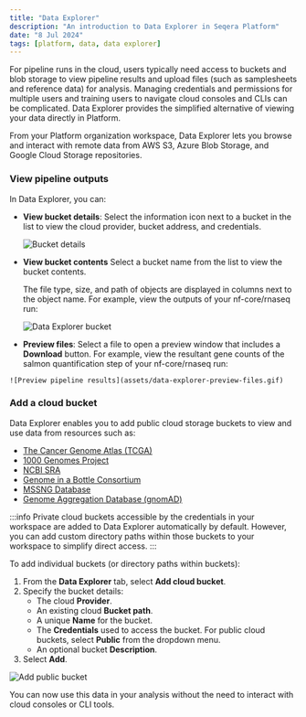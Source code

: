 ```yaml
---
title: "Data Explorer"
description: "An introduction to Data Explorer in Seqera Platform"
date: "8 Jul 2024"
tags: [platform, data, data explorer]
---
```



For pipeline runs in the cloud, users typically need access to buckets and blob storage to view pipeline results and upload files (such as samplesheets and reference data) for analysis. Managing credentials and permissions for multiple users and training users to navigate cloud consoles and CLIs can be complicated. Data Explorer provides the simplified alternative of viewing your data directly in Platform.

From your Platform organization workspace, Data Explorer lets you browse and interact with remote data from AWS S3, Azure Blob Storage, and Google Cloud Storage repositories.

### View pipeline outputs

In Data Explorer, you can:

  - **View bucket details**:
    Select the information icon next to a bucket in the list to view the cloud provider, bucket address, and credentials.

    ![Bucket details](assets/data-explorer-view-details.gif)

  - **View bucket contents**
    Select a bucket name from the list to view the bucket contents. 
    
    The file type, size, and path of objects are displayed in columns next to the object name. For example, view the outputs of your nf-core/rnaseq run:

    ![Data Explorer bucket](assets/sp-cloud-data-explorer.gif)

   - **Preview files**: 
    Select a file to open a preview window that includes a **Download** button. For example, view the resultant gene counts of the salmon quantification step of your nf-core/rnaseq run:

    ![Preview pipeline results](assets/data-explorer-preview-files.gif)

### Add a cloud bucket

Data Explorer enables you to add public cloud storage buckets to view and use data from resources such as:

- [The Cancer Genome Atlas (TCGA)](https://registry.opendata.aws/tcga/)
- [1000 Genomes Project](https://registry.opendata.aws/1000-genomes/)
- [NCBI SRA](https://registry.opendata.aws/ncbi-sra/)
- [Genome in a Bottle Consortium](https://docs.opendata.aws/giab/readme.html)
- [MSSNG Database](https://cloud.google.com/life-sciences/docs/resources/public-datasets/mssng)
- [Genome Aggregation Database (gnomAD)](https://cloud.google.com/life-sciences/docs/resources/public-datasets/gnomad) 

:::info
Private cloud buckets accessible by the credentials in your workspace are added to Data Explorer automatically by default. However, you can add custom directory paths within those buckets to your workspace to simplify direct access.
:::

To add individual buckets (or directory paths within buckets):

1. From the **Data Explorer** tab, select **Add cloud bucket**. 
1. Specify the bucket details:
    - The cloud **Provider**.
    - An existing cloud **Bucket path**.
    - A unique **Name** for the bucket.
    - The **Credentials** used to access the bucket. For public cloud buckets, select **Public** from the dropdown menu.
    - An optional bucket **Description**.
1. Select **Add**.

  ![Add public bucket](assets/data-explorer-add-bucket.gif)

You can now use this data in your analysis without the need to interact with cloud consoles or CLI tools. 
